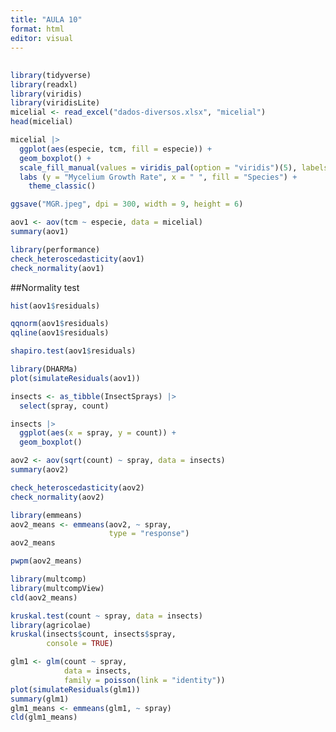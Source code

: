 ---
title: "AULA 10"
format: html
editor: visual
---

## 

```{r}
library(tidyverse)
library(readxl)
library(viridis)
library(viridisLite)
micelial <- read_excel("dados-diversos.xlsx", "micelial")
head(micelial)

micelial |> 
  ggplot(aes(especie, tcm, fill = especie)) + 
  geom_boxplot() + 
  scale_fill_manual(values = viridis_pal(option = "viridis")(5), labels = expression(italic("F. asiaticum"), italic("F. austroamericanum"), italic("F. castaderiae"), italic("F. graminearum"), italic("F. meridionale"))) +
  labs (y = "Mycelium Growth Rate", x = " ", fill = "Species") +
    theme_classic()

ggsave("MGR.jpeg", dpi = 300, width = 9, height = 6)
```

```{r}
aov1 <- aov(tcm ~ especie, data = micelial)
summary(aov1)
```

```{r}
library(performance)
check_heteroscedasticity(aov1)
check_normality(aov1)
```

##Normality test

```{r}
hist(aov1$residuals)

qqnorm(aov1$residuals)
qqline(aov1$residuals)
```

```{r}
shapiro.test(aov1$residuals)
```

```{r}
library(DHARMa)
plot(simulateResiduals(aov1))
```

```{r}
insects <- as_tibble(InsectSprays) |> 
  select(spray, count)

insects |> 
  ggplot(aes(x = spray, y = count)) +
  geom_boxplot()
```

```{r}
aov2 <- aov(sqrt(count) ~ spray, data = insects)
summary(aov2)
```

```{r}
check_heteroscedasticity(aov2)
check_normality(aov2)
```

```{r}
library(emmeans)
aov2_means <- emmeans(aov2, ~ spray,
                      type = "response")
aov2_means

pwpm(aov2_means)
```

```{r}
library(multcomp)
library(multcompView)
cld(aov2_means)
```

```{r}
kruskal.test(count ~ spray, data = insects)
library(agricolae)
kruskal(insects$count, insects$spray,
        console = TRUE)
```

```{r}
glm1 <- glm(count ~ spray,
            data = insects,
            family = poisson(link = "identity"))
plot(simulateResiduals(glm1))
summary(glm1)
glm1_means <- emmeans(glm1, ~ spray)
cld(glm1_means)
```
